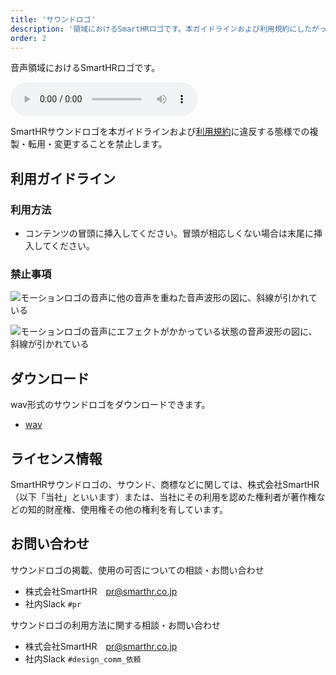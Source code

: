```yaml
---
title: 'サウンドロゴ'
description: '領域におけるSmartHRロゴです。本ガイドラインおよび利用規約にしたがって利用してください。'
order: 2
---
```




音声領域におけるSmartHRロゴです。  

<audio controls src="/sound/SoundLogo_long.wav">
  <p>音声の再生に対応していません</p>
</audio>


SmartHRサウンドロゴを本ガイドラインおよび[利用規約](/terms/)に違反する態様での複製・転用・変更することを禁止します。  


## 利用ガイドライン

### 利用方法
- コンテンツの冒頭に挿入してください。冒頭が相応しくない場合は末尾に挿入してください。


### 禁止事項

<Grid>
  <ImgWithDesc description="他の音声を重ねてはいけない">

  ![モーションロゴの音声に他の音声を重ねた音声波形の図に、斜線が引かれている](./images/motion_ng_overlap.png)

  </ImgWithDesc>

  <ImgWithDesc description="音声にエフェクトを追加してはいけない">

  ![モーションロゴの音声にエフェクトがかかっている状態の音声波形の図に、斜線が引かれている](./images/motion_ng_sound_effect.png)

  </ImgWithDesc>
</Grid>


## ダウンロード
wav形式のサウンドロゴをダウンロードできます。

- [wav](/SmartHR_SoudLogo.zip)

## ライセンス情報

SmartHRサウンドロゴの、サウンド、商標などに関しては、株式会社SmartHR（以下「当社」といいます）または、当社にその利用を認めた権利者が著作権などの知的財産権、使用権その他の権利を有しています。


## お問い合わせ
サウンドロゴの掲載、使用の可否についての相談・お問い合わせ
- 株式会社SmartHR　pr@smarthr.co.jp
- 社内Slack `#pr`

サウンドロゴの利用方法に関する相談・お問い合わせ
- 株式会社SmartHR　pr@smarthr.co.jp
- 社内Slack `#design_comm_依頼`
